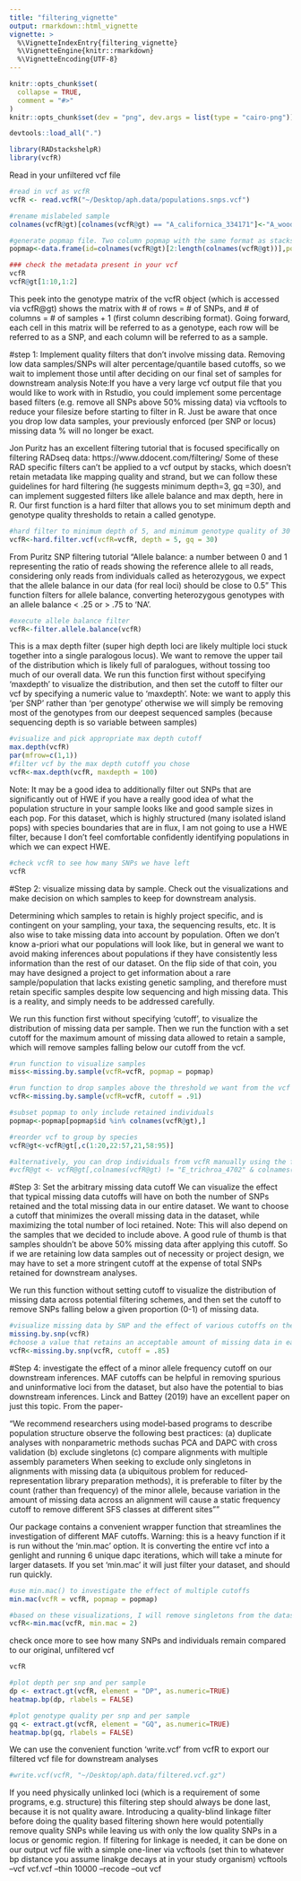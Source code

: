 ```yaml
---
title: "filtering_vignette"
output: rmarkdown::html_vignette
vignette: >
  %\VignetteIndexEntry{filtering_vignette}
  %\VignetteEngine{knitr::rmarkdown}
  %\VignetteEncoding{UTF-8}
---
```


```r
knitr::opts_chunk$set(
  collapse = TRUE,
  comment = "#>"
)
knitr::opts_chunk$set(dev = "png", dev.args = list(type = "cairo-png"))
```

```r
devtools::load_all(".")
```

```r
library(RADstackshelpR)
library(vcfR)
```

Read in your unfiltered vcf file
```r
#read in vcf as vcfR
vcfR <- read.vcfR("~/Desktop/aph.data/populations.snps.vcf")
```

```r
#rename mislabeled sample
colnames(vcfR@gt)[colnames(vcfR@gt) == "A_californica_334171"]<-"A_woodhouseii_334171"

#generate popmap file. Two column popmap with the same format as stacks, and the columns must be named 'id' and 'pop'
popmap<-data.frame(id=colnames(vcfR@gt)[2:length(colnames(vcfR@gt))],pop=substr(colnames(vcfR@gt)[2:length(colnames(vcfR@gt))], 3,11))

### check the metadata present in your vcf
vcfR
vcfR@gt[1:10,1:2]
```

This peek into the genotype matrix of the vcfR object (which is accessed via vcfR@gt) shows the matrix with # of rows = # of SNPs, and # of columns = # of samples + 1 (first column describing format). Going forward, each cell in this matrix will be referred to as a genotype, each row will be referred to as a SNP, and each column will be referred to as a sample.

#step 1: Implement quality filters that don't involve missing data. Removing low data samples/SNPs will alter percentage/quantile based cutoffs, so we wait to implement those until after deciding on our final set of samples for downstream analysis
Note:If you have a very large vcf output file that you would like to work with in Rstudio, you could implement some percentage based filters (e.g. remove all SNPs above 50% missing data) via vcftools to reduce your filesize before starting to filter in R. Just be aware that once you drop low data samples, your previously enforced (per SNP or locus) missing data % will no longer be exact.

Jon Puritz has an excellent filtering tutorial that is focused specifically on filtering RADseq data: https://www.ddocent.com/filtering/
Some of these RAD specific filters can't be applied to a vcf output by stacks, which doesn't retain metadata like mapping quality and strand, but we can follow these guidelines for hard filtering (he suggests minimum depth=3, gq =30), and can implement suggested filters like allele balance and max depth, here in R.
Our first function is a hard filter that allows you to set minimum depth and genotype quality thresholds to retain a called genotype.
```r
#hard filter to minimum depth of 5, and minimum genotype quality of 30
vcfR<-hard.filter.vcf(vcfR=vcfR, depth = 5, gq = 30)
```

From Puritz SNP filtering tutorial "Allele balance: a number between 0 and 1 representing the ratio of reads showing the reference allele to all reads, considering only reads from individuals called as heterozygous, we expect that the allele balance in our data (for real loci) should be close to 0.5"
This function filters for allele balance, converting heterozygous genotypes with an allele balance < .25 or > .75 to 'NA'.
```r
#execute allele balance filter
vcfR<-filter.allele.balance(vcfR)
```

This is a max depth filter (super high depth loci are likely multiple loci stuck together into a single paralogous locus). We want to remove the upper tail of the distribution which is likely full of paralogues, without tossing too much of our overall data. We run this function first without specifying 'maxdepth' to visualize the distribution, and then set the cutoff to filter our vcf by specifying a numeric value to 'maxdepth'.
Note: we want to apply this 'per SNP' rather than 'per genotype' otherwise we will simply be removing most of the genotypes from our deepest sequenced samples (because sequencing depth is so variable between samples)
```r
#visualize and pick appropriate max depth cutoff
max.depth(vcfR)
par(mfrow=c(1,1))
#filter vcf by the max depth cutoff you chose
vcfR<-max.depth(vcfR, maxdepth = 100)
```

Note: It may be a good idea to additionally filter out SNPs that are significantly out of HWE if you have a really good idea of what the population structure in your sample looks like and good sample sizes in each pop. For this dataset, which is highly structured (many isolated island pops) with species boundaries that are in flux, I am not going to use a HWE filter, because I don't feel comfortable confidently identifying populations in which we can expect HWE.
```r
#check vcfR to see how many SNPs we have left
vcfR
```

#Step 2: visualize missing data by sample. Check out the visualizations and make decision on which samples to keep for downstream analysis.

Determining which samples to retain is highly project specific, and is contingent on your sampling, your taxa, the sequencing results, etc.
It is also wise to take missing data into account by population. Often we don't know a-priori what our populations will look like, but in general we want to avoid making inferences about populations if they have consistently less information than the rest of our dataset.
On the flip side of that coin, you may have designed a project to get information about a rare sample/population that lacks existing genetic sampling, and therefore must retain specific samples despite low sequencing and high missing data. This is a reality, and simply needs to be addressed carefully.

We run this function first without specifying 'cutoff', to visualize the distribution of missing data per sample. Then we run the function with a set cutoff for the maximum amount of missing data allowed to retain a sample, which will remove samples falling below our cutoff from the vcf.
```r
#run function to visualize samples
miss<-missing.by.sample(vcfR=vcfR, popmap = popmap)

#run function to drop samples above the threshold we want from the vcf
vcfR<-missing.by.sample(vcfR=vcfR, cutoff = .91)

#subset popmap to only include retained individuals
popmap<-popmap[popmap$id %in% colnames(vcfR@gt),]

#reorder vcf to group by species
vcfR@gt<-vcfR@gt[,c(1:20,22:57,21,58:95)]

#alternatively, you can drop individuals from vcfR manually using the following syntax, if a strict cutoff doesn't work for your dataset
#vcfR@gt <- vcfR@gt[,colnames(vcfR@gt) != "E_trichroa_4702" & colnames(vcfR@gt) != "E_trichroa_27882"]
```

#Step 3: Set the arbitrary missing data cutoff
We can visualize the effect that typical missing data cutoffs will have on both the number of SNPs retained and the total missing data in our entire dataset.
We want to choose a cutoff that minimizes the overall missing data in the dataset, while maximizing the total number of loci retained.
Note: This will also depend on the samples that we decided to include above. A good rule of thumb is that samples shouldn't be above 50% missing data after applying this cutoff. So if we are retaining low data samples out of necessity or project design, we may have to set a more stringent cutoff at the expense of total SNPs retained for downstream analyses.

We run this function without setting cutoff to visualize the distribution of missing data across potential filtering schemes, and then set the cutoff to remove SNPs falling below a given proportion (0-1) of missing data.
```r
#visualize missing data by SNP and the effect of various cutoffs on the missingness of each sample
missing.by.snp(vcfR)
#choose a value that retains an acceptable amount of missing data in each sample, and maximizes SNPs retained while minimizing overall missing data, and filter vcf
vcfR<-missing.by.snp(vcfR, cutoff = .85)
```

#Step 4: investigate the effect of a minor allele frequency cutoff on our downstream inferences. 
MAF cutoffs can be helpful in removing spurious and uninformative loci from the dataset, but also have the potential to bias downstream inferences. Linck and Battey (2019) have an excellent paper on just this topic. From the paper-

"We recommend researchers using model‐based programs to describe population structure observe the following best practices:
(a) duplicate analyses with nonparametric methods suchas PCA and DAPC with cross validation
(b) exclude singletons
(c) compare alignments with multiple assembly parameters
When seeking to exclude only singletons in alignments with missing data (a ubiquitous problem for reduced‐representation library preparation methods), it is preferable to filter by the count (rather than frequency) of the minor allele, because variation in the amount of missing data across an alignment will cause a static frequency cutoff to remove different SFS classes at different sites""

Our package contains a convenient wrapper function that streamlines the investigation of different MAF cutoffs.
Warning: this is a heavy function if it is run without the 'min.mac' option. It is converting the entire vcf into a genlight and running 6 unique dapc iterations, which will take a minute for larger datasets. If you set 'min.mac' it will just filter your dataset, and should run quickly.
```r
#use min.mac() to investigate the effect of multiple cutoffs
min.mac(vcfR = vcfR, popmap = popmap)

#based on these visualizations, I will remove singletons from the dataset, as it doesn't affect group inference
vcfR<-min.mac(vcfR, min.mac = 2)
```

check once more to see how many SNPs and individuals remain compared to our original, unfiltered vcf
```r
vcfR

#plot depth per snp and per sample
dp <- extract.gt(vcfR, element = "DP", as.numeric=TRUE)
heatmap.bp(dp, rlabels = FALSE)

#plot genotype quality per snp and per sample
gq <- extract.gt(vcfR, element = "GQ", as.numeric=TRUE)
heatmap.bp(gq, rlabels = FALSE)
```

We can use the convenient function 'write.vcf' from vcfR to export our filtered vcf file for downstream analyses
```r
#write.vcf(vcfR, "~/Desktop/aph.data/filtered.vcf.gz")
```

If you need physically unlinked loci (which is a requirement of some programs, e.g. structure) this filtering step should always be done last, because it is not quality aware. Introducing a quality-blind linkage filter before doing the quality based filtering shown here would potentially remove quality SNPs while leaving us with only the low quality SNPs in a locus or genomic region.
If filtering for linkage is needed, it can be done on our output vcf file with a simple one-liner via vcftools (set thin to whatever bp distance you assume linakge decays at in your study organism)
vcftools --vcf vcf.vcf --thin 10000 --recode --out vcf

